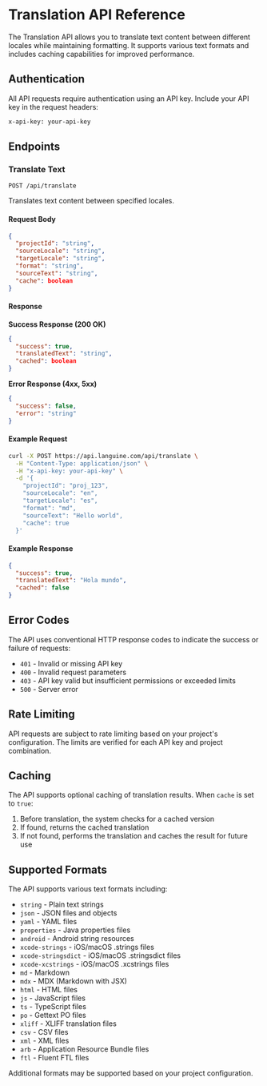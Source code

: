# Translation API Reference

The Translation API allows you to translate text content between different locales while maintaining formatting. It supports various text formats and includes caching capabilities for improved performance.

## Authentication

All API requests require authentication using an API key. Include your API key in the request headers:

```bash
x-api-key: your-api-key
```

## Endpoints

### Translate Text

`POST /api/translate`

Translates text content between specified locales.

#### Request Body

```json
{
  "projectId": "string",
  "sourceLocale": "string",
  "targetLocale": "string",
  "format": "string",
  "sourceText": "string",
  "cache": boolean
}
```

#### Response

**Success Response (200 OK)**

```json
{
  "success": true,
  "translatedText": "string",
  "cached": boolean
}
```

**Error Response (4xx, 5xx)**

```json
{
  "success": false,
  "error": "string"
}
```

#### Example Request

```bash
curl -X POST https://api.languine.com/api/translate \
  -H "Content-Type: application/json" \
  -H "x-api-key: your-api-key" \
  -d '{
    "projectId": "proj_123",
    "sourceLocale": "en",
    "targetLocale": "es",
    "format": "md",
    "sourceText": "Hello world",
    "cache": true
  }'
```

#### Example Response

```json
{
  "success": true,
  "translatedText": "Hola mundo",
  "cached": false
}
```

## Error Codes

The API uses conventional HTTP response codes to indicate the success or failure of requests:

- `401` - Invalid or missing API key
- `400` - Invalid request parameters
- `403` - API key valid but insufficient permissions or exceeded limits
- `500` - Server error

## Rate Limiting

API requests are subject to rate limiting based on your project's configuration. The limits are verified for each API key and project combination.

## Caching

The API supports optional caching of translation results. When `cache` is set to `true`:
1. Before translation, the system checks for a cached version
2. If found, returns the cached translation
3. If not found, performs the translation and caches the result for future use

## Supported Formats

The API supports various text formats including:
- `string` - Plain text strings
- `json` - JSON files and objects
- `yaml` - YAML files
- `properties` - Java properties files
- `android` - Android string resources
- `xcode-strings` - iOS/macOS .strings files
- `xcode-stringsdict` - iOS/macOS .stringsdict files
- `xcode-xcstrings` - iOS/macOS .xcstrings files
- `md` - Markdown
- `mdx` - MDX (Markdown with JSX)
- `html` - HTML files
- `js` - JavaScript files
- `ts` - TypeScript files
- `po` - Gettext PO files
- `xliff` - XLIFF translation files
- `csv` - CSV files
- `xml` - XML files
- `arb` - Application Resource Bundle files
- `ftl` - Fluent FTL files

Additional formats may be supported based on your project configuration.
